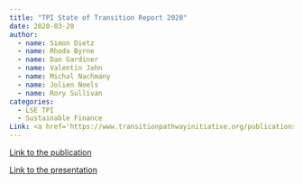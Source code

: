 ```yaml
---
title: "TPI State of Transition Report 2020"
date: 2020-03-20
author:
  - name: Simon Dietz
  - name: Rhoda Byrne
  - name: Dan Gardiner
  - name: Valentin Jahn
  - name: Michal Nachmany
  - name: Jolien Noels 
  - name: Rory Sullivan
categories: 
  - LSE TPI
  - Sustainable Finance
Link: <a href='https://www.transitionpathwayinitiative.org/publications/uploads/2020-tpi-state-of-transition-report-2020.pdf'>Link</a>
---
```

[Link to the publication](https://www.transitionpathwayinitiative.org/publications/uploads/2020-tpi-state-of-transition-report-2020.pdf)

[Link to the presentation](https://www.transitionpathwayinitiative.org/publications/uploads/2020-state-of-the-transition-presentation)
